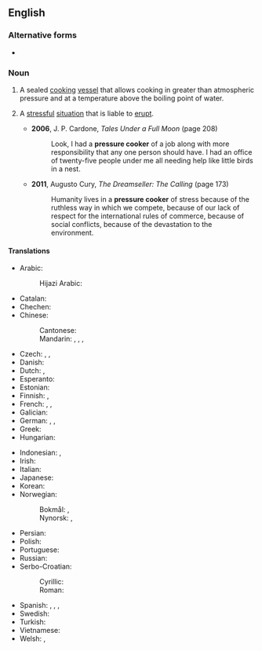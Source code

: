 {{also|pressure-cooker}}

==English==
{{wikipedia|pressure cooking}}
{{rfi|en}}

===Alternative forms===
* {{alter|en|pressure-cooker}}

===Noun===
{{en-noun}}

# {{lb|en|cookware}} A sealed [[cook|cooking]] [[vessel]] that allows cooking in greater than atmospheric pressure and at a temperature above the boiling point of water.
# {{lb|en|figurative}} A [[stressful]] [[situation]] that is liable to [[erupt]].
#* '''2006''', J. P. Cardone, ''Tales Under a Full Moon'' (page 208)
#*: Look, I had a '''pressure cooker''' of a job along with more responsibility that any one person should have. I had an office of twenty-five people under me all needing help like little birds in a nest.
#* '''2011''', Augusto Cury, ''The Dreamseller: The Calling'' (page 173)
#*: Humanity lives in a '''pressure cooker''' of stress because of the ruthless way in which we compete, because of our lack of respect for the international rules of commerce, because of social conflicts, because of the devastation to the environment.

====Translations====
{{trans-top|cooking vessel}}
* Arabic:
*: Hijazi Arabic: {{t|acw|قدر ضغط|m|tr=gidir ḍaḡṭ}}
* Catalan: {{t|ca|olla de pressió|f}}
* Chechen: {{t-needed|ce}}
* Chinese:
*: Cantonese: {{t|yue|壓力煲|tr=aat3 lik6 bou1}}
*: Mandarin: {{t+|cmn|高壓鍋}}, {{t+|cmn|高压锅|tr=gāoyāguō}}, {{t+|cmn|壓力鍋}}, {{t+|cmn|压力锅|tr=yālìguō}}
* Czech: {{t|cs|papiňák|m}}, {{t|cs|Papinův hrnec|m}}, {{t|cs|tlakový hrnec|m}}
* Danish: {{t+|da|trykkoger|c}}
* Dutch: {{t+|nl|hogedrukpan|f}}, {{t+|nl|snelkookpan|f}}
* Esperanto: {{t|eo|premmarmito}}
* Estonian: {{t|et|kiirkeedupott}}
* Finnish: {{t|fi|painekattila}}, {{t|fi|painekeitin}}
* French: {{t+|fr|cocotte-minute|f}}, {{t+|fr|autocuiseur|m}}, {{t+|fr|marmite à pression}}
* Galician: {{t+|gl|ola de presión|f}}
* German: {{t+|de|Dampfkochtopf|m}}, {{t+|de|Schnellkochtopf|m}}, {{t+|de|Dampfdrucktopf|m}}
* Greek: {{t|el|χύτρα ταχύτητας|f}}
* Hungarian: {{t+|hu|kukta}}
{{trans-mid}}
* Indonesian: {{t+|id|presto}} {{qualifier|colloquial}}, {{t|id|panci tekan}}
* Irish: {{t|ga|brúbhruthaire|m}}
* Italian: {{t|it|pentola a pressione|f}}
* Japanese: {{t|ja|圧力鍋|tr=あつりょくなべ, atsuryoku nabe}}
* Korean: {{t+|ko|압력솥}}
* Norwegian:
*: Bokmål: {{t|nb|trykkoker|m}}, {{t|nb|trykk-koker|m}}
*: Nynorsk: {{t|nn|trykkokar|m}}, {{t|nn|trykk-kokar|m}}
* Persian: {{t+|fa|زودپز|tr=zudpaz}}
* Polish: {{t|pl|szybkowar|m}}
* Portuguese: {{t|pt|panela de pressão|f}}
* Russian: {{t+|ru|скорова́рка|f}}
* Serbo-Croatian:
*: Cyrillic: {{t|sh|претис ло̀нац|m}}
*: Roman: {{t|sh|pretis lònac|m}}
* Spanish: {{t+|es|marmita|f}}, {{t|es|olla de presión|f}}, {{t+|es|olla a presión|f}}, {{t|es|olla express|f}} {{qualifier|Mexico, Spain}}
* Swedish: {{t|sv|tryckkokare|c}}
* Turkish: {{t+|tr|düdüklü tencere}}
* Vietnamese: {{t|vi|nồi áp suất}}
* Welsh: {{t|cy|sosban bwysedd|f}}, {{t|cy|sosban frys|f}}
{{trans-bottom}}